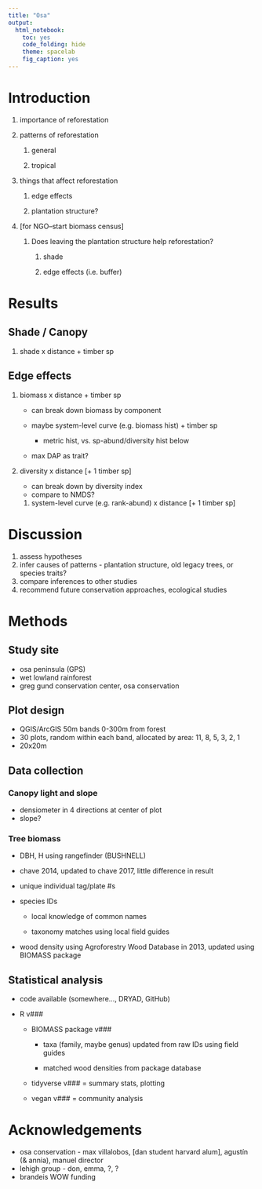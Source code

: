 ```yaml
---
title: "Osa"
output: 
  html_notebook: 
    toc: yes
    code_folding: hide
    theme: spacelab
    fig_caption: yes
---
```


# Introduction

1.  importance of reforestation

2.  patterns of reforestation

    1.  general

    2.  tropical

3.  things that affect reforestation

    1.  edge effects

    2.  plantation structure?

4.  [for NGO--start biomass census]

    1.  Does leaving the plantation structure help reforestation?

        1.  shade

        2.  edge effects (i.e. buffer)

# Results

## Shade / Canopy

1.  shade x distance + timber sp

## Edge effects

1.  biomass x distance + timber sp

    -   can break down biomass by component

    -   maybe system-level curve (e.g. biomass hist) + timber sp

        -   metric hist, vs. sp-abund/diversity hist below

    -   max DAP as trait?

2.  diversity x distance [+ 1 timber sp]

    -   can break down by diversity index
    -   compare to NMDS?

    1.  system-level curve (e.g. rank-abund) x distance [+ 1 timber sp]

# Discussion

1.  assess hypotheses
2.  infer causes of patterns - plantation structure, old legacy trees, or species traits?
3.  compare inferences to other studies
4.  recommend future conservation approaches, ecological studies

# Methods

## Study site

-   osa peninsula (GPS)
-   wet lowland rainforest
-   greg gund conservation center, osa conservation

## Plot design

-   QGIS/ArcGIS 50m bands 0-300m from forest
-   30 plots, random within each band, allocated by area: 11, 8, 5, 3, 2, 1
-   20x20m

## Data collection

### Canopy light and slope

-   densiometer in 4 directions at center of plot
-   slope?

### Tree biomass

-   DBH, H using rangefinder (BUSHNELL)

-   chave 2014, updated to chave 2017, little difference in result

-   unique individual tag/plate \#s

-   species IDs

    -   local knowledge of common names

    -   taxonomy matches using local field guides

-   wood density using Agroforestry Wood Database in 2013, updated using BIOMASS package

## Statistical analysis

-   code available (somewhere..., DRYAD, GitHub)

-   R v\#\#\#

    -   BIOMASS package v\#\#\#

        -   taxa (family, maybe genus) updated from raw IDs using field guides

        -   matched wood densities from package database

    -   tidyverse v\#\#\# = summary stats, plotting

    -   vegan v\#\#\# = community analysis

# Acknowledgements

-   osa conservation - max villalobos, [dan student harvard alum], agustín (& annia), manuel director
-   lehigh group - don, emma, ?, ?
-   brandeis WOW funding
